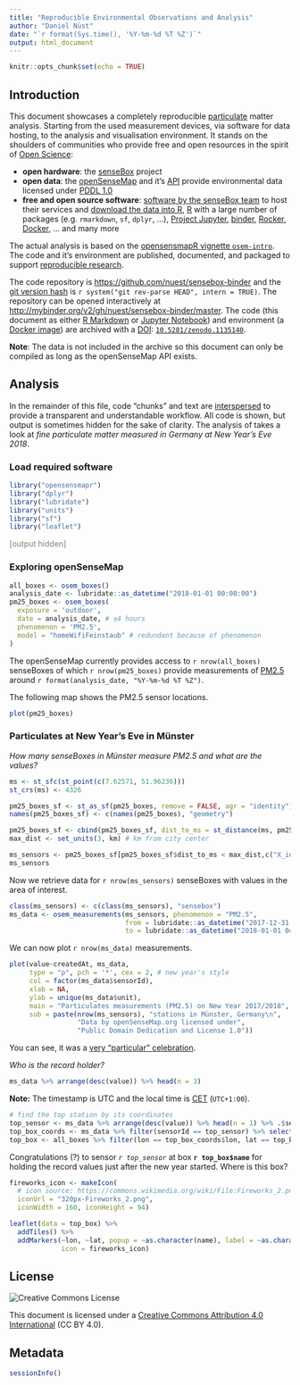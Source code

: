 ```yaml
---
title: "Reproducible Environmental Observations and Analysis"
author: "Daniel Nüst"
date: "`r format(Sys.time(), '%Y-%m-%d %T %Z')`"
output: html_document
---
```


```r
knitr::opts_chunk$set(echo = TRUE)
```

## Introduction

This document showcases a completely reproducible [particulate](https://en.wikipedia.org/wiki/Particulates) matter analysis.
Starting from the used measurement devices, via software for data hosting, to the analysis and visualisation environment.
It stands on the shoulders of communities who provide free and open resources in the spirit of [Open Science](https://en.wikipedia.org/wiki/Open_science):

- **open hardware**: the [senseBox](https://sensebox.de/en/) project
- **open data**: the [openSenseMap](https://opensensemap.org/) and it's [API](https://api.opensensemap.org/) provide environmental data licensed under [PDDL 1.0](http://opendatacommons.org/licenses/pddl/summary/)
- **free and open source software**: [software by the senseBox team](https://github.com/sensebox/) to host their services and [download the data into R](https://github.com/noerw/opensensmapR), [R](https://jupyter.org/) with a large number of packages (e.g. `rmarkdown`, `sf`, `dplyr`, ...), [Project Jupyter](https://jupyter.org/), [binder](https://mybinder.org/), [Rocker](https://www.rocker-project.org/), [Docker](https://docker.com/), ... and many more

The actual analysis is based on the [opensensmapR vignette `osem-intro`](https://noerw.github.io/opensensmapR/inst/doc/osem-intro.html).
The code and it's environment are published, documented, and packaged to support [reproducible research](https://doi.org/10.1045/january2017-nuest).

The code repository is [https://github.com/nuest/sensebox-binder](https://github.com/nuest/sensebox-binder) and the [git version hash](https://git-scm.com/docs/git-rev-parse) is `r system("git rev-parse HEAD", intern = TRUE)`.
The repository can be opened interactively at [http://mybinder.org/v2/gh/nuest/sensebox-binder/master](http://mybinder.org/v2/gh/nuest/sensebox-binder/master).
The code (this document as either [R Markdown](http://rmarkdown.rstudio.com/) or [Jupyter Notebook](https://nbformat.readthedocs.io/en/latest/)) and environment (a [Docker image](https://docs.docker.com/glossary/?term=image)) are archived with a [DOI](https://www.doi.org/): [`10.5281/zenodo.1135140`](https://doi.org/10.5281/zenodo.1135140).

**Note**: The data is not included in the archive so this document can only be compiled as long as the openSenseMap API exists.

## Analysis

In the remainder of this file, code "chunks" and text are [interspersed](https://en.wikipedia.org/wiki/Literate_programming) to provide a transparent and understandable workflow.
All code is shown, but output is sometimes hidden for the sake of clarity.
The analysis of takes a look at _fine particulate matter measured in Germany at New Year's Eve 2018_.

### Load required software

```r
library("opensensmapr")
library("dplyr")
library("lubridate")
library("units")
library("sf")
library("leaflet")
```

<span style="color: grey;">[output hidden]</span>

### Exploring openSenseMap

```r
all_boxes <- osem_boxes()
analysis_date <- lubridate::as_datetime("2018-01-01 00:00:00")
pm25_boxes <- osem_boxes(
  exposure = 'outdoor',
  date = analysis_date, # ±4 hours
  phenomenon = 'PM2.5',
  model = "homeWifiFeinstaub" # redundant because of phenomenon
)
```

The openSenseMap currently provides access to `r nrow(all_boxes)` senseBoxes of which `r nrow(pm25_boxes)` provide measurements of [PM2.5](https://www.umweltbundesamt.de/sites/default/files/medien/377/dokumente/infoblatt_feinstaub_pm2_5_en.pdf) around `r format(analysis_date, "%Y-%m-%d %T %Z")`.

The following map shows the PM2.5 sensor locations.

```r
plot(pm25_boxes)
```


### Particulates at New Year's Eve in Münster

_How many senseBoxes in Münster measure PM2.5 and what are the values?_

```r
ms <- st_sfc(st_point(c(7.62571, 51.96236)))
st_crs(ms) <- 4326

pm25_boxes_sf <- st_as_sf(pm25_boxes, remove = FALSE, agr = "identity")
names(pm25_boxes_sf) <- c(names(pm25_boxes), "geometry")

pm25_boxes_sf <- cbind(pm25_boxes_sf, dist_to_ms = st_distance(ms, pm25_boxes_sf))
max_dist <- set_units(3, km) # km from city center

ms_sensors <- pm25_boxes_sf[pm25_boxes_sf$dist_to_ms < max_dist,c("X_id", "name")]
ms_sensors
```

Now we retrieve data for `r nrow(ms_sensors)` senseBoxes with values in the area of interest.

```r
class(ms_sensors) <- c(class(ms_sensors), "sensebox")
ms_data <- osem_measurements(ms_sensors, phenomenon = "PM2.5", 
                             from = lubridate::as_datetime("2017-12-31 20:00:00"),
                             to = lubridate::as_datetime("2018-01-01 04:00:00"))
```

We can now plot `r nrow(ms_data)` measurements.

```r
plot(value~createdAt, ms_data, 
     type = "p", pch = '*', cex = 2, # new year's style
     col = factor(ms_data$sensorId), 
     xlab = NA, 
     ylab = unique(ms_data$unit),
     main = "Particulates measurements (PM2.5) on New Year 2017/2018",
     sub = paste(nrow(ms_sensors), "stations in Münster, Germany\n",
                 "Data by openSenseMap.org licensed under",
                 "Public Domain Dedication and License 1.0"))
```

You can see, it was a [very "particular" celebration](http://www.dw.com/en/new-years-eve-are-fireworks-harming-the-environment/a-41957523).

_Who is the record holder?_

```r
ms_data %>% arrange(desc(value)) %>% head(n = 3)
```

**Note:** The timestamp is UTC and the local time is [CET](https://en.wikipedia.org/wiki/CET) (`UTC+1:00`).

```r
# find the top station by its coordinates
top_sensor <- ms_data %>% arrange(desc(value)) %>% head(n = 1) %>% .$sensorId
top_box_coords <- ms_data %>% filter(sensorId == top_sensor) %>% select("lat", "lon") %>% slice(c(1))
top_box <- all_boxes %>% filter(lon == top_box_coords$lon, lat == top_box_coords$lat)
```

Congratulations (?) to sensor _`r top_sensor`_ at box **`r top_box$name`** for holding the record values just after the new year started.
Where is this box?

```r
fireworks_icon <- makeIcon(
  # icon source: https://commons.wikimedia.org/wiki/File:Fireworks_2.png
  iconUrl = "320px-Fireworks_2.png",
  iconWidth = 160, iconHeight = 94)

leaflet(data = top_box) %>% 
  addTiles() %>%
  addMarkers(~lon, ~lat, popup = ~as.character(name), label = ~as.character(name),
             icon = fireworks_icon)
```

## License

<img alt="Creative Commons License" style="border-width:0" src="https://i.creativecommons.org/l/by/4.0/88x31.png" />

This document is licensed under a [Creative Commons Attribution 4.0 International ](https://creativecommons.org/licenses/by/4.0/) (CC BY 4.0).

## Metadata

```r
sessionInfo()
```
